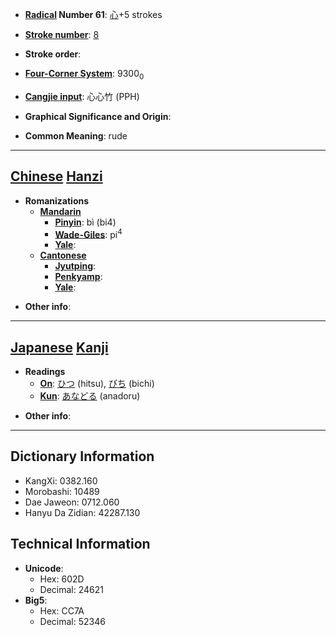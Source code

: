 * '''[[Wiktionary:Chinese radical index| Radical]] Number 61''': [[Wiktionary:Chinese radical index 心|心]]+5 strokes

* '''[[Wiktionary:Chinese total strokes index|Stroke number]]''': [[Wiktionary:Chinese total strokes index 8|8]]

* '''Stroke order''': 

* '''[[Wiktionary:Chinese four corner index|Four-Corner System]]''': 9300<sub>0</sub>

* '''[[Wiktionary:Chinese Cangjie index|Cangjie input]]''': 心心竹 (PPH)

* '''Graphical Significance and Origin''': 

* '''Common Meaning''': rude

----

== [[Chinese]] [[Hanzi]] ==

* '''Romanizations'''
** '''[[Mandarin]]'''
*** '''[[Pinyin]]''': bì (bi4)
*** '''[[Wade-Giles]]''': pi<sup>4</sup>
*** '''[[Yale]]''': 
** '''[[Cantonese]]'''
*** '''[[Jyutping]]''':
*** '''[[Penkyamp]]''': 
*** '''[[Yale]]''': 

* '''Other info''': 

----

== [[Japanese]] [[Kanji]] ==

* '''Readings'''
** '''[[On]]''': [[ひつ]] (hitsu), [[びち]] (bichi)
** '''[[Kun]]''': [[あなどる]] (anadoru)

* '''Other info''':  

----

== Dictionary Information ==

* KangXi: 0382.160
* Morobashi: 10489
* Dae Jaweon: 0712.060
* Hanyu Da Zidian: 42287.130

== Technical Information ==

* '''Unicode''':
** Hex: 602D
** Decimal: 24621
* '''Big5''':
** Hex: CC7A
** Decimal: 52346
